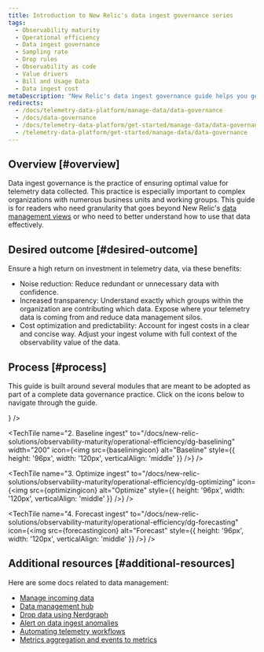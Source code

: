 ```yaml
---
title: Introduction to New Relic's data ingest governance series
tags:
  - Observability maturity
  - Operational efficiency
  - Data ingest governance
  - Sampling rate
  - Drop rules
  - Observability as code
  - Value drivers
  - Bill and Usage Data
  - Data ingest cost
metaDescription: "New Relic's data ingest governance guide helps you get optimal value for the telemetry data you've reported."
redirects:
  - /docs/telemetry-data-platform/manage-data/data-governance
  - /docs/data-governance
  - /docs/telemetry-data-platform/get-started/manage-data/data-governance
  - /telemetry-data-platform/get-started/manage-data/data-governance
---
```






## Overview [#overview]

Data ingest governance is the practice of ensuring optimal value for telemetry data collected. This practice is especially important to complex organizations with numerous business units and working groups. This guide is for readers who need granularity that goes beyond New Relic's [data management views](/docs/data-apis/manage-data/manage-your-data) or who need to better understand how to use that data effectively.

## Desired outcome [#desired-outcome]

Ensure a high return on investment in telemetry data, via these benefits: 

* Noise reduction: Reduce redundant or unnecessary data with confidence.
* Increased transparency: Understand exactly which groups within the organization are contributing which data. Expose where your telemetry data is coming from and reduce data management silos.
* Cost optimization and predictability: Account for ingest costs in a clear and concise way. Adjust your ingest volume with full context of the observability value of the data.

## Process [#process]

This guide is built around several modules that are meant to be adopted as part of a complete data governance practice. Click on the icons below to navigate through the guide.

<TechTileGrid>
  <TechTile
    name="1. Roles and practices"
    to="/docs/new-relic-solutions/observability-maturity/operational-efficiency/dg-coe"
    icon={<img src={rolespracticesicon} alt="Roles_and_Practices" style={{ height: '96px', width: '120px', verticalAlign: 'middle'}} />}
  />

  <TechTile
    name="2. Baseline ingest"
    to="/docs/new-relic-solutions/observability-maturity/operational-efficiency/dg-baselining"
    width="200"
    icon={<img src={baseliningicon} alt="Baseline" style={{ height: '96px', width: '120px', verticalAlign: 'middle' }} />}
  />

  <TechTile
    name="3. Optimize ingest"
    to="/docs/new-relic-solutions/observability-maturity/operational-efficiency/dg-optimizing"
    icon={<img src={optimizingicon} alt="Optimize" style={{ height: '96px', width: '120px', verticalAlign: 'middle' }} />}
  />

  <TechTile
    name="4. Forecast ingest"
    to="/docs/new-relic-solutions/observability-maturity/operational-efficiency/dg-forecasting"
    icon={<img src={forecastingicon} alt="Forecast" style={{ height: '96px', width: '120px', verticalAlign: 'middle' }} />}
  />
</TechTileGrid>

## Additional resources [#additional-resources]

Here are some docs related to data management: 

* [Manage incoming data](/docs/data-apis/manage-data/manage-data-coming-new-relic/)
* [Data management hub](/docs/data-apis/manage-data/manage-your-data/)
* [Drop data using Nerdgraph](/docs/data-apis/manage-data/drop-data-using-nerdgraph/)
* [Alert on data ingest anomalies](/docs/accounts/accounts-billing/new-relic-one-pricing-billing/usage-queries-alerts/)
* [Automating telemetry workflows](https://developer.newrelic.com/automate-workflows/)
* [Metrics aggregation and events to metrics](/docs/data-apis/convert-to-metrics/create-metrics-other-data-types/)
